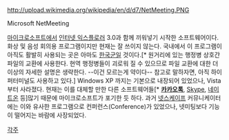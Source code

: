 http://upload.wikimedia.org/wikipedia/en/d/d7/NetMeeting.PNG

Microsoft NetMeeting

[[마이크로소프트]]에서 [[인터넷 익스플로러]] 3.0과 함께 끼워넣기 시작한 소프트웨어이다. 화상 및 음성 회의용 프로그램이지만 현재는 잘 쓰이지 않는다. 국내에서 이 프로그램이 아직도 활발히 사용되는 곳은 아마도 [[한국군]]일 것이다.[* 원거리에 있는 행정병 상호간 파일의 교환에 사용한다. 현역 행정병들이 괴로워 질 수 있으므로 파일 교환에 대한 더 이상의 자세한 설명은 생략한다. --이건 모르는게 약이다-- 참고로 말하자면, 아직 하이퍼터미널도 사용하고 있다.] Windows XP 까지는 기본으로 내장되어 있었으나, Vista부터 사라졌다. 현재는 이를 대체할 만한 다른 소프트웨어들[* '''[[카카오톡]]''', [[Skype]], [[네이트온]] 등]많기 때문에 마이크로소프트가 포기한 듯 하다. 과거 [[넷스케이프]] 커뮤니케이터에는 이와 유사한 프로그램으로 컨퍼런스(Conference)가 있었으나, 넷미팅보다 기능이 떨어지는 바람에 사장되었다.

[[각주]]
